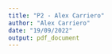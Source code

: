 ```yaml
---
title: "P2 - Alex Carriero"
author: "Alex Carriero"
date: "19/09/2022"
output: pdf_document
---
```



